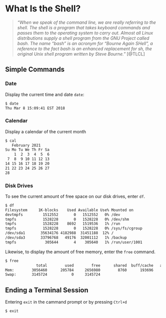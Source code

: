 # What Is the Shell?

> *"When we speak of the command line, we are really referring to the shell. The shell is a program that takes keyboard commands and passes them to the operating system to carry out. Almost all Linux distributions supply a shell program from the GNU Project called bash. The name “bash” is an acronym for “Bourne Again SHell”, a reference to the fact bash is an enhanced replacement for sh, the original Unix shell program written by Steve Bourne."* [@TLCL]


## Simple Commands {#ch-1 .unnumbered}

### Date {-}

Display the current time and date `date`:

```bash
$ date
Thu Mar 8 15:09:41 EST 2018
```

### Calendar {-}

Display a calendar of the current month

```bash
$ cal
   February 2021      
Su Mo Tu We Th Fr Sa  
    1  2  3  4  5  6  
 7  8  9 10 11 12 13  
14 15 16 17 18 19 20  
21 22 23 24 25 26 27  
28
```

### Disk Drives {-}

To see the current amount of free space on our disk drives, enter `df`.

```bash
$ df
Filesystem     1K-blocks    Used Available Use% Mounted on
devtmpfs         1512552       0   1512552   0% /dev
tmpfs            1528228       0   1528228   0% /dev/shm
tmpfs            1528228    8692   1519536   1% /run
tmpfs            1528228       0   1528228   0% /sys/fs/cgroup
/dev/sda1       35634176 4182988  31451188  12% /
/dev/sda3       33796768   49176  32001112   1% /backup
tmpfs             305644       4    305640   1% /run/user/1001
```

Likewise, to display the amount of free memory, enter the `free` command.

```bash
$ free
              total        used        free      shared  buff/cache   available
Mem:        3056460      205784     2656980        8760      193696     2689788
Swap:       3145724           0     3145724

```


## Ending a Terminal Session {-}

Entering `exit` in the cammand prompt or by pressing `Ctrl+d`

```bash
$ exit
```



